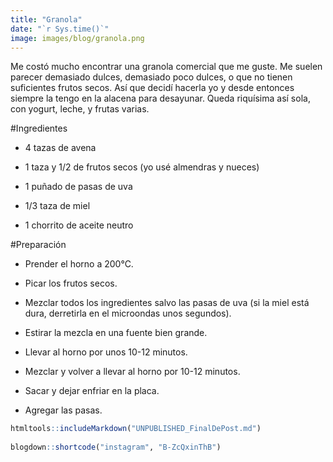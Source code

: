 ```yaml
---
title: "Granola"
date: "`r Sys.time()`"
image: images/blog/granola.png
---
```


Me costó mucho encontrar una granola comercial que me guste. Me suelen parecer demasiado dulces, demasiado poco dulces, o que no tienen suficientes frutos secos. Así que decidí hacerla yo y desde entonces siempre la tengo en la alacena para desayunar. Queda riquísima así sola, con yogurt, leche, y frutas varias.

#Ingredientes

- 4 tazas de avena

- 1 taza y 1/2 de frutos secos (yo usé almendras y nueces)

- 1 puñado de pasas de uva

- 1/3 taza de miel

- 1 chorrito de aceite neutro


#Preparación

- Prender el horno a 200°C.

- Picar los frutos secos.

- Mezclar todos los ingredientes salvo las pasas de uva (si la miel está dura, derretirla en el microondas unos segundos).

- Estirar la mezcla en una fuente bien grande.

- Llevar al horno por unos 10-12 minutos.

- Mezclar y volver a llevar al horno por 10-12 minutos.

- Sacar y dejar enfriar en la placa.

- Agregar las pasas.


```r
htmltools::includeMarkdown("UNPUBLISHED_FinalDePost.md")
 
blogdown::shortcode("instagram", "B-ZcQxinThB")

```
